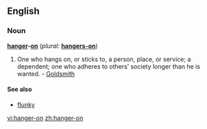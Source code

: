 ==English==

===Noun===
'''[[hanger]]-[[on]]'''  (''plural:'' '''[[hangers-on]]''')

# One who hangs on, or sticks to, a person, place, or service; a dependent; one who adheres to others’ society longer than he is wanted. - [[Goldsmith]]

====See also====
*[[flunky]]

[[vi:hanger-on]]
[[zh:hanger-on]]